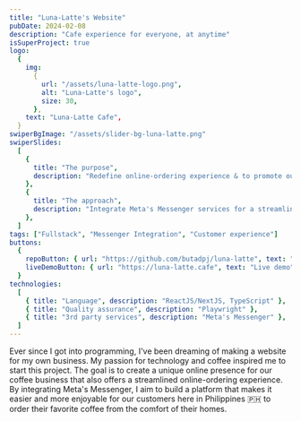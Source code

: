 ```yaml
---
title: "Luna-Latte's Website"
pubDate: 2024-02-08
description: "Cafe experience for everyone, at anytime"
isSuperProject: true
logo:
  {
    img:
      {
        url: "/assets/luna-latte-logo.png",
        alt: "Luna-Latte's logo",
        size: 30,
      },
    text: "Luna-Latte Cafe",
  }
swiperBgImage: "/assets/slider-bg-luna-latte.png"
swiperSlides:
  [
    {
      title: "The purpose",
      description: "Redefine online-ordering experience & to promote our own business as well 😉",
    },
    {
      title: "The approach",
      description: "Integrate Meta's Messenger services for a streamlined online-ordering experience",
    },
  ]
tags: ["Fullstack", "Messenger Integration", "Customer experience"]
buttons:
  {
    repoButton: { url: "https://github.com/butadpj/luna-latte", text: "Repo" },
    liveDemoButton: { url: "https://luna-latte.cafe", text: "Live demo" },
  }
technologies:
  [
    { title: "Language", description: "ReactJS/NextJS, TypeScript" },
    { title: "Quality assurance", description: "Playwright" },
    { title: "3rd party services", description: "Meta's Messenger" },
  ]
---
```


Ever since I got into programming, I've been dreaming of making a website for my own business. My passion for <span>technology</span> and <span>coffee</span> inspired me to start this project. The goal is to create a <span>unique online presence</span> for our coffee business that also offers a <span>streamlined online-ordering experience</span>. By integrating Meta's Messenger, I aim to build a platform that makes it easier and more enjoyable for our customers here in Philippines 🇵🇭 to <span>order their favorite coffee from the comfort of their homes</span>.
